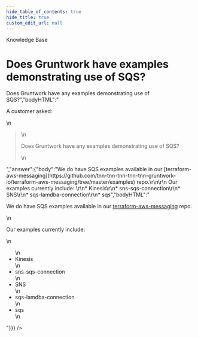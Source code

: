 ```yaml
---
hide_table_of_contents: true
hide_title: true
custom_edit_url: null
---
```



<head>
  <link rel="canonical" href="https://github.com/tnn-tnn-tnn-tnn-tnn-gruntwork-io/knowledge-base/discussions/305" />
</head>

<CenterLayout>
<span className="searchCategory">Knowledge Base</span>
<h1>Does Gruntwork have examples demonstrating use of SQS?</h1>
<GitHub discussion={{"id":"D_kwDOF8slf84APEZ2","number":305,"author":{"login":"zackproser"},"title":"Does Gruntwork have examples demonstrating use of SQS?","body":"A customer asked: \r\n> Does Gruntwork have any examples demonstrating use of SQS?","bodyHTML":"<p dir=\"auto\">A customer asked:</p>\n<blockquote>\n<p dir=\"auto\">Does Gruntwork have any examples demonstrating use of SQS?</p>\n</blockquote>","answer":{"body":"We do have SQS examples available in our [terraform-aws-messaging](https://github.com/tnn-tnn-tnn-tnn-tnn-gruntwork-io/terraform-aws-messaging/tree/master/examples) repo.\r\n\r\n Our examples currently include: \r\n* Kinesis\r\n* sns-sqs-connection\r\n* SNS\r\n* sqs-lamdba-connection\r\n* sqs","bodyHTML":"<p dir=\"auto\">We do have SQS examples available in our <a href=\"https://github.com/tnn-tnn-tnn-tnn-tnn-gruntwork-io/terraform-aws-messaging/tree/master/examples\">terraform-aws-messaging</a> repo.</p>\n<p dir=\"auto\">Our examples currently include:</p>\n<ul dir=\"auto\">\n<li>Kinesis</li>\n<li>sns-sqs-connection</li>\n<li>SNS</li>\n<li>sqs-lamdba-connection</li>\n<li>sqs</li>\n</ul>"}}} />

</CenterLayout>
  

<!-- ##DOCS-SOURCER-START
{
  "sourcePlugin": "github-discussions",
  "hash": "f311f45ee4cbe804dc88d9ec2866198b"
}
##DOCS-SOURCER-END -->
